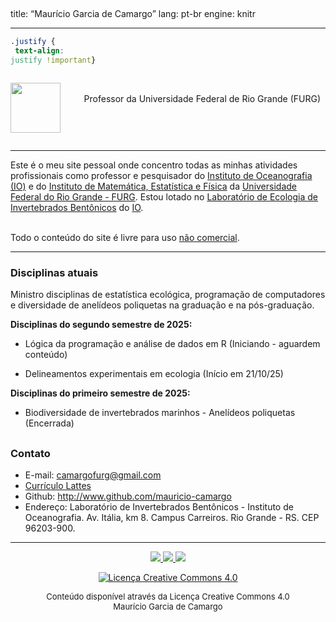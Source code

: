 <!--gitcreds::gitcreds_set()-->
---
title: "Maurício Garcia de Camargo"
lang: pt-br
engine: knitr

---

```css
.justify {
 text-align:
justify !important}
```

:::: {.columns}
::: {.column width="20%"}
![](img/Eu4.jpg){width=80}
:::
::: {.column width="80%"}
<br>
Professor da Universidade Federal de Rio Grande (FURG)
:::
::::

----

:::{.justify}
Este é o meu site pessoal onde concentro todas as minhas atividades profissionais como professor e pesquisador do [Instituto de Oceanografia (IO)](http://www.io.furg.br) e do [Instituto de Matemática, Estatística e Física](http://www.imef.furg.br) da [Universidade Federal do Rio Grande - FURG](http://www.furg.br). Estou lotado no [Laboratório de Ecologia de Invertebrados Bentônicos](https://io.furg.br/pesquisa/laboratorios) do [IO](http://www.io.furg.br). 
:::


<br>
Todo o conteúdo do site é livre para uso [não comercial](https://creativecommons.org/licenses/by-nc-sa/4.0/deed.pt_BR).

----

### Disciplinas atuais
Ministro disciplinas de estatística ecológica, programação de computadores e diversidade de anelídeos poliquetas na graduação e na pós-graduação.

<!--  e metodologia da ciência na graduação. -->

**Disciplinas do segundo semestre de 2025:**

- Lógica da programação e análise de dados em R (Iniciando - aguardem conteúdo)

-  Delineamentos experimentais em ecologia (Início em 21/10/25)

**Disciplinas do primeiro semestre de 2025:**

- Biodiversidade de invertebrados marinhos - Anelídeos poliquetas (Encerrada)<!--(https://mauricio-camargo.github.io/Biodiversidade2025/)-->

<!--
-----
### Orientações em pesquisa
Oriento alunos de graduação e de pós-graduação em ecologia de comunidades bentônicas com interesse em estatística ambiental e linguagens de programação.
-->

<!--
-----
### Atividades administrativas
Atualmente sou coordenador substituto do curso de Oceanologia.
-->

------

### Contato 

- E-mail: [camargofurg@gmail.com](mailto:camargofurg@gmail.com)
- [Currículo Lattes](http://lattes.cnpq.br/6674393714532464) 
- Github: <http://www.github.com/mauricio-camargo>
<!-- - Facebook: https://www.facebook.com/profile.php?id=100014050901446 -->
- Endereço: Laboratório de Invertebrados Bentônicos - Instituto de Oceanografia. Av. Itália, km 8. Campus Carreiros. Rio Grande - RS. CEP 96203-900.

<center>
  <hr width="100%" size="3px">
  <p> <a href="http://www.furg.br"><img src="img/furg1.jpg"> </a>
  <a href="http://www.io.furg.br"><img src="img/io1.png"> </a>
  <a href="http://www.imef.furg.br"><img src="img/imef1.jpg"> </a>

<p> 
<a href="https://creativecommons.org/licenses/by-nc-sa/4.0/deed.pt_BR">
<img src="img/CC_by-nc-sa_88x31.png" alt="Licença Creative Commons 4.0"> </a>
</p>
<p>
<font size="2"> Conteúdo disponível através da Licença Creative Commons 4.0 <br>
Maurício Garcia de Camargo<br>
<!--Número de hits desde 19 de Junho de 2023-->
<br>
</font>

<!--
<a href="http://www.webcontadores.com" title="contador de visitas para blog"><img src="http://counter7.01counter.com/private/webcontadores.php?c=aae54ceffc577de6f41508e54a80e1e7" border="0" title="contador de visitas" alt="contador de visitas"></a>
-->

<!--
<div id="sfcq1fsm943kycc6ceunewfnxcdjlcz1m3w"></div>
<script type="text/javascript" src="https://counter2.optistats.ovh/private/counter.js?c=q1fsm943kycc6ceunewfnxcdjlcz1m3w&down=async" async></script>
<br><a href="https://www.webcontadores.com">contador de visitas para webnode</a><noscript><a href="https://www.webcontadores.com" title="contador de visitas para webnode"><img src="https://counter2.optistats.ovh/private/webcontadores.php?c=q1fsm943kycc6ceunewfnxcdjlcz1m3w" border="0" title="contador de visitas para webnode" alt="contador de visitas para webnode"></a></noscript>
-->

<div id="sfcy9ntznsj4amxzj5j792l3wz9ladul5hx"></div>
<script type="text/javascript" src="https://counter2.optistats.ovh/private/counter.js?c=y9ntznsj4amxzj5j792l3wz9ladul5hx&down=async" async></script>
<br>

</center>
